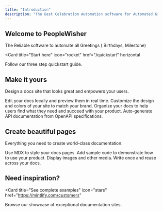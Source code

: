 ```yaml
---
title: "Introduction"
description: "The Best Celebration Automation software for Automated Greetings and Giftings"
---
```


## Welcome to PeopleWisher

The Reliable software to automate all Greetings ( Birthdays, Milestone)

<Card
  title="Start here"
  icon="rocket"
  href="/quickstart"
  horizontal
>
  Follow our three step quickstart guide.
</Card>

## Make it yours

Design a docs site that looks great and empowers your users.

<Columns cols={2}>
  <Card
    title="Edit locally"
    icon="pen-to-square"
    href="/development"
  >
    Edit your docs locally and preview them in real time.
  </Card>
  <Card
    title="Customize your site"
    icon="palette"
    href="/essentials/settings"
  >
    Customize the design and colors of your site to match your brand.
  </Card>
    <Card
    title="Set up navigation"
    icon="map"
    href="/essentials/navigation"
  >
    Organize your docs to help users find what they need and succeed with your product.
  </Card>
  <Card
    title="API documentation"
    icon="terminal"
    href="/api-reference/introduction"
  >
    Auto-generate API documentation from OpenAPI specifications.
  </Card>
</Columns>

## Create beautiful pages

Everything you need to create world-class documentation.

<Columns cols={2}>
  <Card
    title="Write with MDX"
    icon="pen-fancy"
    href="/essentials/markdown"
  >
    Use MDX to style your docs pages.
  </Card>
  <Card
    title="Code samples"
    icon="code"
    href="/essentials/code"
  >
    Add sample code to demonstrate how to use your product.
  </Card>
  <Card
    title="Images"
    icon="image"
    href="/essentials/images"
  >
    Display images and other media.
  </Card>
  <Card
    title="Reusable snippets"
    icon="recycle"
    href="/essentials/reusable-snippets"
  >
    Write once and reuse across your docs.
  </Card>
</Columns>

## Need inspiration?

<Card
  title="See complete examples"
  icon="stars"
  href="https://mintlify.com/customers"
>
  Browse our showcase of exceptional documentation sites.
</Card>
